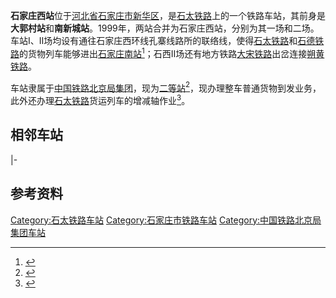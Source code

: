 {{Infobox China railway station
|name = 石家庄西站
|eng_name = Shijiazhuangxi Railway Station
|symbol_right = {{rint|cn|rail}}
|image = 
|caption = 
|other_name = 
|code = 26250<ref>{{cite book|title=中华人民共和国铁路车站代码（GB/T 10302-2010）|publisher=中国标准出版社|year=2010|isbn=155066140495|ignore-isbn-error=true|pages=32}}</ref>
|commercial_code = OOP
|pinyin_code = 
|type= 货运站
|业务性质 = 
|技术性质= 
|address = [[河北省|河北省]][[石家庄市|石家庄市]][[新华区_(石家庄市)|新华区]]
|coordinates = 
|opened= 
|owned = [[北京局集团|北京局集团]][[石家庄南站#下辖车站|石家庄南车站]]
|line = [[石太铁路|石太铁路]]<br>[[大宋铁路|大宋铁路]]
|classification = [[二等站_(中国大陆)|二等站]]
|platform = 
|tracks =
|website = 
}}
'''石家庄西站'''位于[[河北省|河北省]][[石家庄市|石家庄市]][[新华区_(石家庄市)|新华区]]，是[[石太铁路|石太铁路]]上的一个铁路车站，其前身是'''大郭村站'''和'''南新城站'''。1999年，两站合并为石家庄西站，分别为其一场和二场。车站Ⅰ、Ⅱ场均设有通往石家庄西环线孔寨线路所的联络线，使得[[石太铁路|石太铁路]]和[[石德铁路|石德铁路]]的货物列车能够进出[[石家庄南站|石家庄南站]]<ref>{{cite journal|author1=翟品荣|author2=陈来成|author3=李连仲|title=石家庄铁路枢纽货运迁建工程施工方案研究|work=铁路站场|year=2012|doi=10.3969/j.issn.1004-2024.2012.01.011}}</ref>；石西Ⅱ场还有地方铁路[[大宋铁路|大宋铁路]]出岔连接[[朔黄铁路|朔黄铁路]]。

车站隶属于[[中国铁路北京局集团|中国铁路北京局集团]]，现为[[二等站_(中铁)|二等站]]<ref>{{cite news|title=幸福石家庄 >> 概况 >> 交通运输|url=http://www.sjz.gov.cn/col/1597309638153/2020/11/20/1605851075216.html|publisher=石家庄市人民政府|date=2020-11-20|accessdate=2021-01-09|archive-date=2021-01-11|archive-url=https://web.archive.org/web/20210111033824/http://www.sjz.gov.cn/col/1597309638153/2020/11/20/1605851075216.html|dead-url=no}}</ref>，现办理整车普通货物到发业务，此外还办理[[石太铁路|石太铁路]]货运列车的增减轴作业<ref>{{cite journal|author=刘雅静|title=京石客运专线引入石家庄枢纽方案探讨|url=http://www.koovin.com/?a=downloadpdf&id=2311006&file_name=43CD997348B25B393C36E63BACE8E606&doaction=readding|work=铁道标准设计|year=2006|doi=10.3969/j.issn.1004-2954.2006.z1.029|access-date=2021-01-09|archive-date=2021-01-11|archive-url=https://web.archive.org/web/20210111045954/http://www.koovin.com/?a=downloadpdf&id=2311006&file_name=43CD997348B25B393C36E63BACE8E606&doaction=readding|dead-url=no}}</ref>。

==相邻车站==
{{start rail box|[[中華人民共和國鐵路運輸|中国铁路]]}}
{{s-inop|石家庄西Ⅱ场|{{站|石家庄北}}、[[石德铁路|石德铁路]]方向}}
{{s-line|[[石太铁路|石太铁路]]<br />← 4km 石西Ⅰ场 4km →}}
{{s-inop|[[获鹿站|获鹿站]]|{{站|太原}}方向}}
|-
{{s-inop|[[孔寨线路所|孔寨线路所]]|{{站|石家庄南}}方向}}
{{s-line|石太联络线<br />← 3km 石西Ⅰ场 {{0}} {{0}} {{0}} {{0}} }}
{{Terminus}}
{{end box}}

==参考资料==
{{reflist}}
{{石太铁路}}

[[Category:石太铁路车站|Category:石太铁路车站]]
[[Category:石家庄市铁路车站|Category:石家庄市铁路车站]]
[[Category:中国铁路北京局集团车站|Category:中国铁路北京局集团车站]]